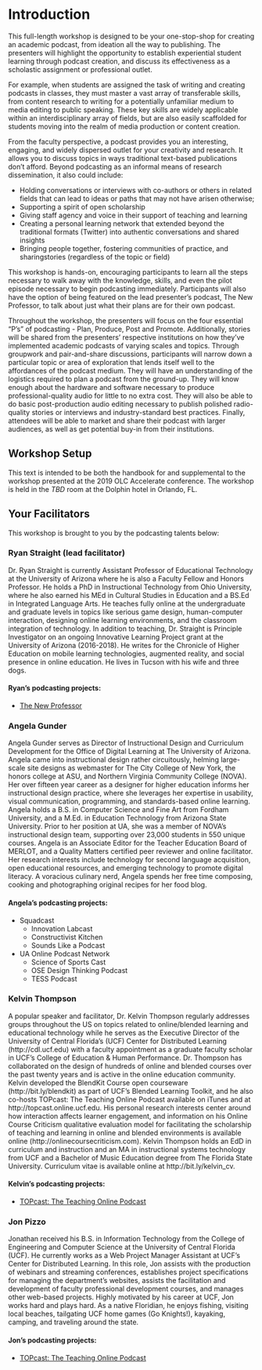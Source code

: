 # Introduction {#intro}

This full-length workshop is designed to be your one-stop-shop for creating an academic podcast, from ideation all the way to publishing. The presenters will highlight the opportunity to establish experiential student learning through podcast creation, and discuss its effectiveness as a scholastic assignment or professional outlet.

For example, when students are assigned the task of writing and creating podcasts in classes, they must master a vast array of transferable skills, from content research to writing for a potentially unfamiliar medium to media editing to public speaking. These key skills are widely applicable within an interdisciplinary array of fields, but are also easily scaffolded for students moving into the realm of media production or content creation.

From the faculty perspective, a podcast provides you an interesting, engaging, and widely dispersed outlet for your creativity and research. It allows you to discuss topics in ways traditional text-based publications don't afford. Beyond podcasting as an informal means of research dissemination, it also could include:

+ Holding conversations or interviews with co-authors or others in related fields that can lead to ideas or paths that may not have arisen otherwise;
+ Supporting a spirit of open scholarship
+ Giving staff agency and voice in their support of teaching and learning
+ Creating a personal learning network that extended beyond the traditional formats (Twitter) into authentic conversations and shared insights 
+ Bringing people together, fostering communities of practice, and sharingstories (regardless of the topic or field)

This workshop is hands-on, encouraging participants to learn all the steps necessary to walk away with the knowledge, skills, and even the pilot episode necessary to begin podcasting immediately. Participants will also have the option of being featured on the lead presenter's podcast, The New Professor, to talk about just what their plans are for their own podcast. 

Throughout the workshop, the presenters will focus on the four essential “P’s” of podcasting - Plan, Produce, Post and Promote.  Additionally, stories will be shared from the presenters’ respective institutions on how they’ve implemented academic podcasts of varying scales and topics. Through groupwork and pair-and-share discussions, participants will narrow down a particular topic or area of exploration that lends itself well to the affordances of the podcast medium. They will have an understanding of the logistics required to plan a podcast from the ground-up. They will know enough about the hardware and software necessary to produce professional-quality audio for little to no extra cost. They will also be able to do basic post-production audio editing necessary to publish polished radio-quality stories or interviews and industry-standard best practices. Finally, attendees will be able to market and share their podcast with larger audiences, as well as get potential buy-in from their institutions.

## Workshop Setup

This text is intended to be both the handbook for and supplemental to the workshop presented at the 2019 OLC Accelerate conference. The workshop is held in the _TBD_ room at the Dolphin hotel in Orlando, FL.

## Your Facilitators

This workshop is brought to you by the podcasting talents below:

### Ryan Straight (lead facilitator)

Dr. Ryan Straight is currently Assistant Professor of Educational Technology at the University of Arizona where he is also a Faculty Fellow and Honors Professor. He holds a PhD in Instructional Technology from Ohio University, where he also earned his MEd in Cultural Studies in Education and a BS.Ed in Integrated Language Arts. He teaches fully online at the undergraduate and graduate levels in topics like serious game design, human-computer interaction, designing online learning environments, and the classroom integration of technology. In addition to teaching, Dr. Straight is Principle Investigator on an ongoing Innovative Learning Project grant at the University of Arizona (2016-2018). He writes for the Chronicle of Higher Education on mobile learning technologies, augmented reality, and social presence in online education. He lives in Tucson with his wife and three dogs.

#### Ryan's podcasting projects:

+ [The New Professor](https://thenewprofessor.com)

### Angela Gunder

Angela Gunder serves as Director of Instructional Design and Curriculum Development for the Office of Digital Learning at The University of Arizona. Angela came into instructional design rather circuitously, helming large-scale site designs as webmaster for The City College of New York, the honors college at ASU, and Northern Virginia Community College (NOVA).  Her over fifteen year career as a designer for higher education informs her instructional design practice, where she leverages her expertise in usability, visual communication, programming, and standards-based online learning. Angela holds a B.S. in Computer Science and Fine Art from Fordham University, and a M.Ed. in Education Technology from Arizona State University.  Prior to her position at UA, she was a member of NOVA’s instructional design team, supporting over 23,000 students in 550 unique courses.   Angela is an Associate Editor for the Teacher Education Board of MERLOT, and a Quality Matters certified peer reviewer and online facilitator.  Her research interests include technology for second language acquisition, open educational resources, and emerging technology to promote digital literacy. A voracious culinary nerd, Angela spends her free time composing, cooking and photographing original recipes for her food blog.

#### Angela's podcasting projects:

+ Squadcast
    + Innovation Labcast
    + Constructivist Kitchen
    + Sounds Like a Podcast

+ UA Online Podcast Network
    + Science of Sports Cast
    + OSE Design Thinking Podcast
    + TESS Podcast
    
    
### Kelvin Thompson

A popular speaker and facilitator, Dr. Kelvin Thompson regularly addresses groups throughout the US on topics related to online/blended learning and educational technology while he serves as the Executive Director of the University of Central Florida's (UCF) Center for Distributed Learning (http://cdl.ucf.edu) with a faculty appointment as a graduate faculty scholar in UCF's College of Education & Human Performance. Dr. Thompson has collaborated on the design of hundreds of online and blended courses over the past twenty years and is active in the online education community. Kelvin developed the BlendKit Course open courseware (http://bit.ly/blendkit) as part of UCF's Blended Learning Toolkit, and he also co-hosts TOPcast: The Teaching Online Podcast available on iTunes and at http://topcast.online.ucf.edu. His personal research interests center around how interaction affects learner engagement, and information on his Online Course Criticism qualitative evaluation model for facilitating the scholarship of teaching and learning in online and blended environments is available online (http://onlinecoursecriticism.com). Kelvin Thompson holds an EdD in curriculum and instruction and an MA in instructional systems technology from UCF and a Bachelor of Music Education degree from The Florida State University. Curriculum vitae is available online at http://bit.ly/kelvin_cv.

#### Kelvin's podcasting projects:

+ [TOPcast: The Teaching Online Podcast](http://topcast.online.ucf.edu)

### Jon Pizzo

Jonathan received his B.S. in Information Technology from the College of Engineering and Computer Science at the University of Central Florida (UCF). He currently works as a Web Project Manager Assistant at UCF’s Center for Distributed Learning. In this role, Jon assists with the production of webinars and streaming conferences, establishes project specifications for managing the department’s websites, assists the facilitation and development of faculty professional development courses, and manages other web-based projects. Highly motivated by his career at UCF, Jon works hard and plays hard. As a native Floridian, he enjoys fishing, visiting local beaches, tailgating UCF home games (Go Knights!), kayaking, camping, and traveling around the state.

#### Jon's podcasting projects:

+ [TOPcast: The Teaching Online Podcast](http://topcast.online.ucf.edu)

